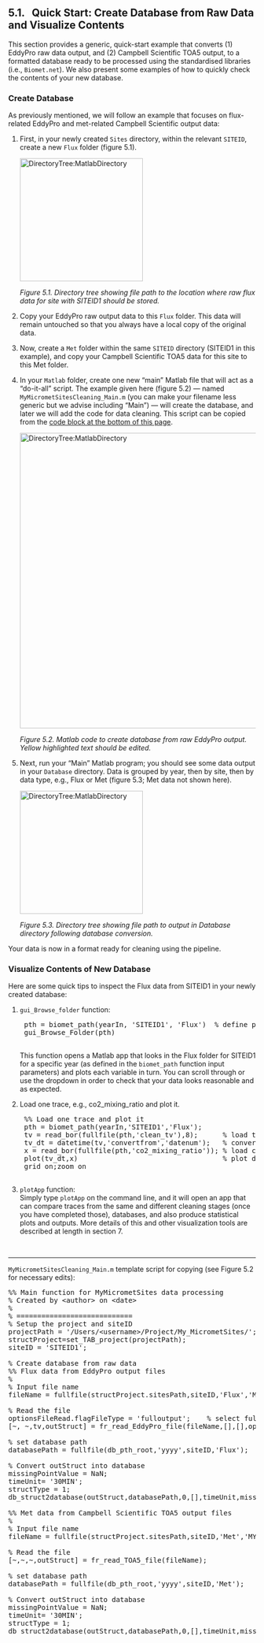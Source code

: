 ## 5.1. &nbsp; Quick Start: Create Database from Raw Data and Visualize Contents

<link rel="stylesheet" href="css/style.css">

This section provides a generic, quick-start example that converts (1) EddyPro raw data output, and (2) Campbell Scientific TOA5 output, to a formatted database ready to be processed using the standardised libraries (i.e., `Biomet.net`). We also present some examples of how to quickly check the contents of your new database.

### Create Database

As previously mentioned, we will follow an example that focuses on flux-related EddyPro and met-related Campbell Scientific output data:

1. First, in your newly created `Sites` directory, within the relevant `SITEID`, create a new `Flux` folder (figure 5.1). 

    <img src="images/directory_trees/DirectoryTree3a_short.jpg" alt="DirectoryTree:MatlabDirectory" width="250"/>

    *Figure 5.1. Directory tree showing file path to the location where raw flux data for site with SITEID1 should be stored.*

2. Copy your EddyPro raw output data to this `Flux` folder. This data will remain untouched so that you always have a local copy of the original data.

3. Now, create a `Met` folder within the same `SITEID` directory (SITEID1 in this example), and copy your Campbell Scientific TOA5 data for this site to this Met folder. 

3. In your `Matlab` folder, create one new "main" Matlab file that will act as a "do-it-all" script. The example given here (figure 5.2) &mdash; named `MyMicrometSitesCleaning_Main.m` (you can make your filename less generic but we advise including "Main") &mdash; will create the database, and later we will add the code for data cleaning. This script can be copied from the <a href="#div_id_code">code block at the bottom of this page</a>. 
<!-- For instructions on how to convert other flux- and met-data formats, see section 5.2. -->

    <img src="images/matlab/Template_MyMicrometSites2c.jpg" alt="DirectoryTree:MatlabDirectory" width="600"/>
    
    *Figure 5.2. Matlab code to create database from raw EddyPro output. Yellow highlighted text should be edited.*

4. Next, run your "Main" Matlab program; you should see some data output in your `Database` directory. Data is grouped by year, then by site, then by data type, e.g., Flux or Met (figure 5.3; Met data not shown here).

    <img src="images/directory_trees/DirectoryTree5a_short.jpg" alt="DirectoryTree:MatlabDirectory" width="250"/>

    *Figure 5.3. Directory tree showing file path to output in Database directory following database conversion.*

Your data is now in a format ready for cleaning using the pipeline.

### Visualize Contents of New Database

Here are some quick tips to inspect the Flux data from SITEID1 in your newly created database:

1. `gui_Browse_folder` function: 
    <pre>
    pth = biomet_path(yearIn, 'SITEID1', 'Flux')  % define path to folder you wish to browse
    gui_Browse_Folder(pth)
    </pre>
    This function opens a Matlab app that looks in the Flux folder for SITEID1 for a specific year (as defined in the `biomet_path` function input parameters) and plots each variable in turn. You can scroll through or use the dropdown in order to check that your data looks reasonable and as expected. 

2. Load one trace, e.g., co2_mixing_ratio and plot it. 
    <pre>
    %% Load one trace and plot it
    pth = biomet_path(yearIn,'SITEID1','Flux');   
    tv = read_bor(fullfile(pth,'clean_tv'),8);      % load the time vector (Matlab's datenum format)
    tv_dt = datetime(tv,'convertfrom','datenum');   % convert to Matlab's datetime object
    x = read_bor(fullfile(pth,'co2_mixing_ratio')); % load co2_mixing_ratio from SITEID1/Flux folder
    plot(tv_dt,x)                                   % plot data
    grid on;zoom on
    </pre>

3. `plotApp` function:\
Simply type `plotApp` on the command line, and it will open an app that can compare traces from the same and different cleaning stages (once you have completed those), databases, and also produce statistical plots and outputs. More details of this and other visualization tools are described at length in section 7. 



<br>
<div id="div_id_code">
<hr>

`MyMicrometSitesCleaning_Main.m` template script for copying (see Figure 5.2 for necessary edits):
<pre>
%% Main function for MyMicrometSites data processing
% Created by &lt;author&gt; on &lt;date&gt;
% 
% ============================
% Setup the project and siteID
projectPath = '/Users/&lt;username&gt;/Project/My_MicrometSites/';
structProject=set_TAB_project(projectPath);
siteID = 'SITEID1';

% Create database from raw data
%% Flux data from EddyPro output files
%
% Input file name
fileName = fullfile(structProject.sitesPath,siteID,'Flux','MY_EDDYPRO_OUTPUT.csv');

% Read the file 
optionsFileRead.flagFileType = 'fulloutput';	% select fulloutput, biomet, or summary
[~, ~,tv,outStruct] = fr_read_EddyPro_file(fileName,[],[],optionsFileRead);

% set database path 
databasePath = fullfile(db_pth_root,'yyyy',siteID,'Flux'); 

% Convert outStruct into database 
missingPointValue = NaN; 
timeUnit= '30MIN'; 
structType = 1; 
db_struct2database(outStruct,databasePath,0,[],timeUnit,missingPointValue,structType,1); 

%% Met data from Campbell Scientific TOA5 output files
%
% Input file name
fileName = fullfile(structProject.sitesPath,siteID,'Met','MY_CS_TOA5_OUTPUT.csv');

% Read the file 
[~,~,~,outStruct] = fr_read_TOA5_file(fileName); 

% set database path 
databasePath = fullfile(db_pth_root,'yyyy',siteID,'Met'); 

% Convert outStruct into database 
missingPointValue = NaN; 
timeUnit= '30MIN'; 
structType = 1; 
db_struct2database(outStruct,databasePath,0,[],timeUnit,missingPointValue,structType,1); 
</pre>
</div>

